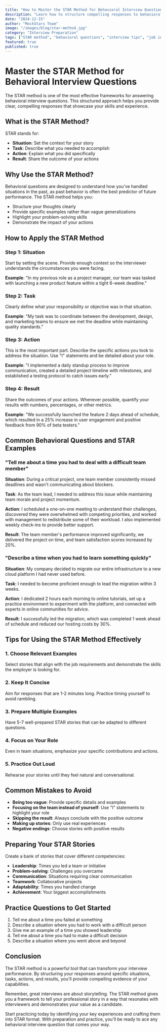 ```yaml
---
title: "How to Master the STAR Method for Behavioral Interview Questions"
description: "Learn how to structure compelling responses to behavioral questions using the STAR method. This comprehensive guide will help you ace your next interview with confidence."
date: "2024-12-15"
author: "MockStars Team"
image: "/images/blog/star-method.jpg"
category: "Interview Preparation"
tags: ["STAR method", "behavioral questions", "interview tips", "job interview"]
featured: true
published: true
---
```


# Master the STAR Method for Behavioral Interview Questions

The STAR method is one of the most effective frameworks for answering behavioral interview questions. This structured approach helps you provide clear, compelling responses that showcase your skills and experience.

## What is the STAR Method?

STAR stands for:

- **Situation**: Set the context for your story
- **Task**: Describe what you needed to accomplish
- **Action**: Explain what you did specifically
- **Result**: Share the outcome of your actions

## Why Use the STAR Method?

Behavioral questions are designed to understand how you've handled situations in the past, as past behavior is often the best predictor of future performance. The STAR method helps you:

- Structure your thoughts clearly
- Provide specific examples rather than vague generalizations
- Highlight your problem-solving skills
- Demonstrate the impact of your actions

## How to Apply the STAR Method

### Step 1: Situation
Start by setting the scene. Provide enough context so the interviewer understands the circumstances you were facing.

**Example**: "In my previous role as a project manager, our team was tasked with launching a new product feature within a tight 6-week deadline."

### Step 2: Task
Clearly define what your responsibility or objective was in that situation.

**Example**: "My task was to coordinate between the development, design, and marketing teams to ensure we met the deadline while maintaining quality standards."

### Step 3: Action
This is the most important part. Describe the specific actions you took to address the situation. Use "I" statements and be detailed about your role.

**Example**: "I implemented a daily standup process to improve communication, created a detailed project timeline with milestones, and established a testing protocol to catch issues early."

### Step 4: Result
Share the outcomes of your actions. Whenever possible, quantify your results with numbers, percentages, or other metrics.

**Example**: "We successfully launched the feature 2 days ahead of schedule, which resulted in a 25% increase in user engagement and positive feedback from 90% of beta testers."

## Common Behavioral Questions and STAR Examples

### "Tell me about a time you had to deal with a difficult team member"

**Situation**: During a critical project, one team member consistently missed deadlines and wasn't communicating about blockers.

**Task**: As the team lead, I needed to address this issue while maintaining team morale and project momentum.

**Action**: I scheduled a one-on-one meeting to understand their challenges, discovered they were overwhelmed with competing priorities, and worked with management to redistribute some of their workload. I also implemented weekly check-ins to provide better support.

**Result**: The team member's performance improved significantly, we delivered the project on time, and team satisfaction scores increased by 20%.

### "Describe a time when you had to learn something quickly"

**Situation**: My company decided to migrate our entire infrastructure to a new cloud platform I had never used before.

**Task**: I needed to become proficient enough to lead the migration within 3 weeks.

**Action**: I dedicated 2 hours each morning to online tutorials, set up a practice environment to experiment with the platform, and connected with experts in online communities for advice.

**Result**: I successfully led the migration, which was completed 1 week ahead of schedule and reduced our hosting costs by 30%.

## Tips for Using the STAR Method Effectively

### 1. Choose Relevant Examples
Select stories that align with the job requirements and demonstrate the skills the employer is looking for.

### 2. Keep It Concise
Aim for responses that are 1-2 minutes long. Practice timing yourself to avoid rambling.

### 3. Prepare Multiple Examples
Have 5-7 well-prepared STAR stories that can be adapted to different questions.

### 4. Focus on Your Role
Even in team situations, emphasize your specific contributions and actions.

### 5. Practice Out Loud
Rehearse your stories until they feel natural and conversational.

## Common Mistakes to Avoid

- **Being too vague**: Provide specific details and examples
- **Focusing on the team instead of yourself**: Use "I" statements to highlight your role
- **Skipping the result**: Always conclude with the positive outcome
- **Making up stories**: Only use real experiences
- **Negative endings**: Choose stories with positive results

## Preparing Your STAR Stories

Create a bank of stories that cover different competencies:

- **Leadership**: Times you led a team or initiative
- **Problem-solving**: Challenges you overcame
- **Communication**: Situations requiring clear communication
- **Teamwork**: Collaborative projects
- **Adaptability**: Times you handled change
- **Achievement**: Your biggest accomplishments

## Practice Questions to Get Started

1. Tell me about a time you failed at something
2. Describe a situation where you had to work with a difficult person
3. Give me an example of a time you showed leadership
4. Tell me about a time you had to make a difficult decision
5. Describe a situation where you went above and beyond

## Conclusion

The STAR method is a powerful tool that can transform your interview performance. By structuring your responses around specific situations, tasks, actions, and results, you'll provide compelling evidence of your capabilities.

Remember, great interviews are about storytelling. The STAR method gives you a framework to tell your professional story in a way that resonates with interviewers and demonstrates your value as a candidate.

Start practicing today by identifying your key experiences and crafting them into STAR format. With preparation and practice, you'll be ready to ace any behavioral interview question that comes your way.

